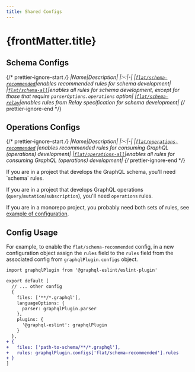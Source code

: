 ```yaml
---
title: Shared Configs
---
```



# {frontMatter.title}

## Schema Configs

{/* prettier-ignore-start */}
|Name|Description|
|:-:|-|
|[`flat/schema-recommended`](https://github.com/B2o5T/graphql-eslint/tree/master/packages/plugin/src/configs/schema-recommended.ts)|enables recommended rules for schema development|
|[`flat/schema-all`](https://github.com/B2o5T/graphql-eslint/tree/master/packages/plugin/src/configs/schema-all.ts)|enables all rules for schema development, except for those that require `parserOptions.operations` option|
|[`flat/schema-relay`](https://github.com/B2o5T/graphql-eslint/tree/master/packages/plugin/src/configs/schema-relay.ts)|enables rules from Relay specification for schema development|
{/* prettier-ignore-end */}

## Operations Configs

{/* prettier-ignore-start */}
|Name|Description|
|:-:|-|
|[`flat/operations-recommended`](https://github.com/B2o5T/graphql-eslint/tree/master/packages/plugin/src/configs/operations-recommended.ts) |enables recommended rules for consuming GraphQL (operations) development|
|[`flat/operations-all`](https://github.com/B2o5T/graphql-eslint/tree/master/packages/plugin/src/configs/operations-all.ts)|enables all rules for consuming GraphQL (operations) development|
{/* prettier-ignore-end */}

<Callout type="warning">
If you are in a project that develops the GraphQL schema, you'll need `schema` rules.

If you are in a project that develops GraphQL operations (`query`/`mutation`/`subscription`), you'll
need `operations` rules.

If you are in a monorepo project, you probably need both sets of rules, see
[example of configuration](https://github.com/B2o5T/graphql-eslint/tree/master/examples/monorepo/eslint.config.js).

</Callout>

## Config Usage

For example, to enable the `flat/schema-recommended` config, in a new configuration object assign the `rules` field to the `rules` field from the associated config from
`graphqlPlugin.configs` object.

```diff filename="eslint.config.js"
import graphqlPlugin from '@graphql-eslint/eslint-plugin'

export default [
  // ... other config
  {
    files: ['**/*.graphql'],
    languageOptions: {
      parser: graphqlPlugin.parser
    },
    plugins: {
      '@graphql-eslint': graphqlPlugin
    }
  },
+ {
+   files: ['path-to-schema/**/*.graphql'],
+   rules: graphqlPlugin.configs['flat/schema-recommended'].rules
+ }
]
```
